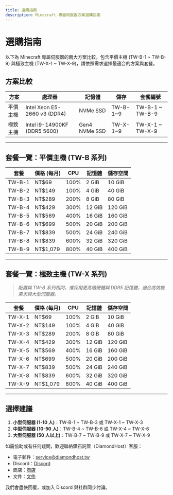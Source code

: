 ```yaml
---
title: 選購指南
description: Minecraft 專屬伺服器方案選購指南
---
```


# 選購指南

以下為 Minecraft 專屬伺服器的兩大方案比較，包含平價主機 (TW-B-1 ~ TW-B-9) 與極致主機 (TW-X-1 ~ TW-X-9)，請依照需求選擇最適合的方案與套餐。

## 方案比較

| 方案   | 處理器                                  | 記憶體          | 儲存           | 套餐編號               |
| ------ | --------------------------------------- | --------------- | -------------- | ---------------------- |
| 平價主機 | Intel Xeon E5-2660 v3 (DDR4)            | NVMe SSD        | TW-B-1~9       | TW-B-1 ~ TW-B-9        |
| 極致主機 | Intel i9-14900KF (DDR5 5600)             | Gen4 NVMe SSD   | TW-X-1~9       | TW-X-1 ~ TW-X-9        |

---

## 套餐一覽：平價主機 (TW-B 系列)

| 套餐   | 價格 (每月)  | CPU    | 記憶體 | 儲存空間 |
| ------ | ------------ | ------ | ------ | -------- |
| TW-B-1 | NT$69       | 100%   | 2 GiB  | 10 GiB   |
| TW-B-2 | NT$149      | 100%   | 4 GiB  | 40 GiB   |
| TW-B-3 | NT$289      | 200%   | 8 GiB  | 80 GiB   |
| TW-B-4 | NT$429      | 300%   | 12 GiB | 120 GiB  |
| TW-B-5 | NT$569      | 400%   | 16 GiB | 160 GiB  |
| TW-B-6 | NT$699      | 500%   | 20 GiB | 200 GiB  |
| TW-B-7 | NT$839      | 500%   | 24 GiB | 240 GiB  |
| TW-B-8 | NT$839      | 600%   | 32 GiB | 320 GiB  |
| TW-B-9 | NT$1,079    | 800%   | 40 GiB | 400 GiB  |

---

## 套餐一覽：極致主機 (TW-X 系列)

> *配置與 TW-B 系列相同，惟採用更高階硬體與 DDR5 記憶體，適合高效能需求與大型伺服器。*

| 套餐   | 價格 (每月)  | CPU    | 記憶體 | 儲存空間 |
| ------ | ------------ | ------ | ------ | -------- |
| TW-X-1 | NT$69       | 100%   | 2 GiB  | 10 GiB   |
| TW-X-2 | NT$149      | 100%   | 4 GiB  | 40 GiB   |
| TW-X-3 | NT$289      | 200%   | 8 GiB  | 80 GiB   |
| TW-X-4 | NT$429      | 300%   | 12 GiB | 120 GiB  |
| TW-X-5 | NT$569      | 400%   | 16 GiB | 160 GiB  |
| TW-X-6 | NT$699      | 500%   | 20 GiB | 200 GiB  |
| TW-X-7 | NT$839      | 500%   | 24 GiB | 240 GiB  |
| TW-X-8 | NT$839      | 600%   | 32 GiB | 320 GiB  |
| TW-X-9 | NT$1,079    | 800%   | 40 GiB | 400 GiB  |

---

## 選擇建議

1. **小型伺服器 (1-10 人)**：TW-B-1 ~ TW-B-3 或 TW-X-1 ~ TW-X-3  
2. **中型伺服器 (10-50 人)**：TW-B-4 ~ TW-B-6 或 TW-X-4 ~ TW-X-6  
3. **大型伺服器 (50 人以上)**：TW-B-7 ~ TW-B-9 或 TW-X-7 ~ TW-X-9  
<Callout>
如需協助或有任何疑問，歡迎聯絡鑽石託管（DiamondHost）客服：

- 電子郵件：service@diamondhost.tw  
- Discord：[Discord](https://discord.gg/EuH6qm7jPp)  
- 商店：[商店](https://store.diamondhost.tw)  
- 文件：[文件](https://docs.diamondhost.tw)

我們會盡快回覆，或加入 Discord 與社群同步討論。
</Callout>
